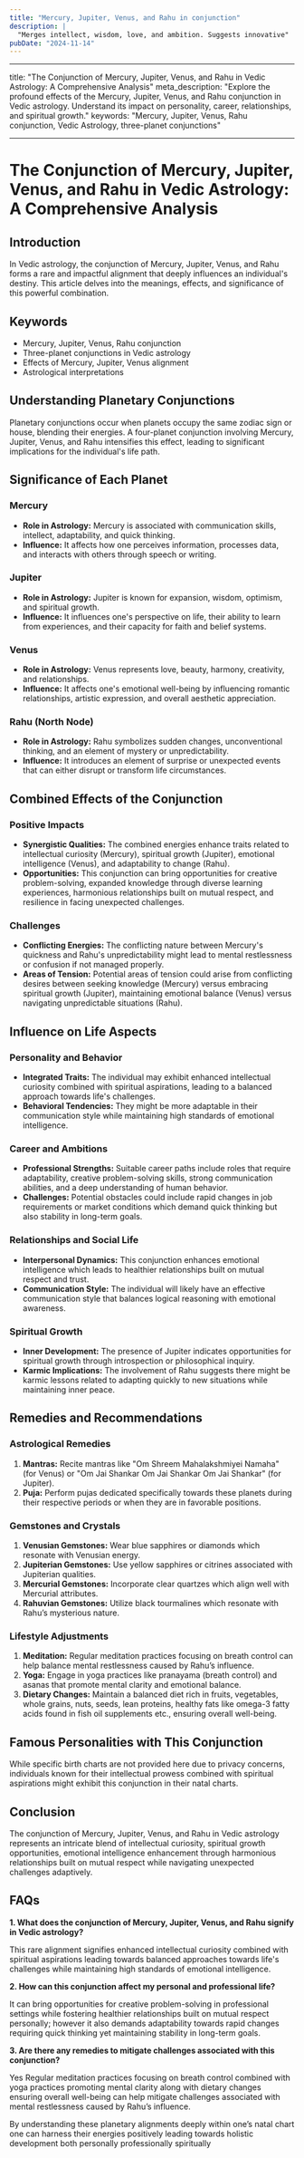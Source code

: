 ```yaml
---
title: "Mercury, Jupiter, Venus, and Rahu in conjunction"
description: |
  "Merges intellect, wisdom, love, and ambition. Suggests innovative"
pubDate: "2024-11-14"
---
```


---

title: "The Conjunction of Mercury, Jupiter, Venus, and Rahu in Vedic Astrology: A Comprehensive Analysis"
meta_description: "Explore the profound effects of the Mercury, Jupiter, Venus, and Rahu conjunction in Vedic astrology. Understand its impact on personality, career, relationships, and spiritual growth."
keywords: "Mercury, Jupiter, Venus, Rahu conjunction, Vedic Astrology, three-planet conjunctions"

---

# The Conjunction of Mercury, Jupiter, Venus, and Rahu in Vedic Astrology: A Comprehensive Analysis

## Introduction

In Vedic astrology, the conjunction of Mercury, Jupiter, Venus, and Rahu forms a rare and impactful alignment that deeply influences an individual's destiny. This article delves into the meanings, effects, and significance of this powerful combination.

## Keywords

- Mercury, Jupiter, Venus, Rahu conjunction
- Three-planet conjunctions in Vedic astrology
- Effects of Mercury, Jupiter, Venus alignment
- Astrological interpretations

## Understanding Planetary Conjunctions

Planetary conjunctions occur when planets occupy the same zodiac sign or house, blending their energies. A four-planet conjunction involving Mercury, Jupiter, Venus, and Rahu intensifies this effect, leading to significant implications for the individual's life path.

## Significance of Each Planet

### Mercury

- **Role in Astrology:** Mercury is associated with communication skills, intellect, adaptability, and quick thinking.
- **Influence:** It affects how one perceives information, processes data, and interacts with others through speech or writing.

### Jupiter

- **Role in Astrology:** Jupiter is known for expansion, wisdom, optimism, and spiritual growth.
- **Influence:** It influences one's perspective on life, their ability to learn from experiences, and their capacity for faith and belief systems.

### Venus

- **Role in Astrology:** Venus represents love, beauty, harmony, creativity, and relationships.
- **Influence:** It affects one's emotional well-being by influencing romantic relationships, artistic expression, and overall aesthetic appreciation.

### Rahu (North Node)

- **Role in Astrology:** Rahu symbolizes sudden changes, unconventional thinking, and an element of mystery or unpredictability.
- **Influence:** It introduces an element of surprise or unexpected events that can either disrupt or transform life circumstances.

## Combined Effects of the Conjunction

### Positive Impacts

- **Synergistic Qualities:** The combined energies enhance traits related to intellectual curiosity (Mercury), spiritual growth (Jupiter), emotional intelligence (Venus), and adaptability to change (Rahu).
- **Opportunities:** This conjunction can bring opportunities for creative problem-solving, expanded knowledge through diverse learning experiences, harmonious relationships built on mutual respect, and resilience in facing unexpected challenges.

### Challenges

- **Conflicting Energies:** The conflicting nature between Mercury's quickness and Rahu's unpredictability might lead to mental restlessness or confusion if not managed properly.
- **Areas of Tension:** Potential areas of tension could arise from conflicting desires between seeking knowledge (Mercury) versus embracing spiritual growth (Jupiter), maintaining emotional balance (Venus) versus navigating unpredictable situations (Rahu).

## Influence on Life Aspects

### Personality and Behavior

- **Integrated Traits:** The individual may exhibit enhanced intellectual curiosity combined with spiritual aspirations, leading to a balanced approach towards life's challenges.
- **Behavioral Tendencies:** They might be more adaptable in their communication style while maintaining high standards of emotional intelligence.

### Career and Ambitions

- **Professional Strengths:** Suitable career paths include roles that require adaptability, creative problem-solving skills, strong communication abilities, and a deep understanding of human behavior.
- **Challenges:** Potential obstacles could include rapid changes in job requirements or market conditions which demand quick thinking but also stability in long-term goals.

### Relationships and Social Life

- **Interpersonal Dynamics:** This conjunction enhances emotional intelligence which leads to healthier relationships built on mutual respect and trust.
- **Communication Style:** The individual will likely have an effective communication style that balances logical reasoning with emotional awareness.

### Spiritual Growth

- **Inner Development:** The presence of Jupiter indicates opportunities for spiritual growth through introspection or philosophical inquiry.
- **Karmic Implications:** The involvement of Rahu suggests there might be karmic lessons related to adapting quickly to new situations while maintaining inner peace.

## Remedies and Recommendations

### Astrological Remedies

1. **Mantras:** Recite mantras like "Om Shreem Mahalakshmiyei Namaha" (for Venus) or "Om Jai Shankar Om Jai Shankar Om Jai Shankar" (for Jupiter).
2. **Puja:** Perform pujas dedicated specifically towards these planets during their respective periods or when they are in favorable positions.

### Gemstones and Crystals

1. **Venusian Gemstones:** Wear blue sapphires or diamonds which resonate with Venusian energy.
2. **Jupiterian Gemstones:** Use yellow sapphires or citrines associated with Jupiterian qualities.
3. **Mercurial Gemstones:** Incorporate clear quartzes which align well with Mercurial attributes.
4. **Rahuvian Gemstones:** Utilize black tourmalines which resonate with Rahu’s mysterious nature.

### Lifestyle Adjustments

1. **Meditation:** Regular meditation practices focusing on breath control can help balance mental restlessness caused by Rahu’s influence.
2. **Yoga:** Engage in yoga practices like pranayama (breath control) and asanas that promote mental clarity and emotional balance.
3. **Dietary Changes:** Maintain a balanced diet rich in fruits, vegetables, whole grains, nuts, seeds, lean proteins, healthy fats like omega-3 fatty acids found in fish oil supplements etc., ensuring overall well-being.


## Famous Personalities with This Conjunction

While specific birth charts are not provided here due to privacy concerns, individuals known for their intellectual prowess combined with spiritual aspirations might exhibit this conjunction in their natal charts.


## Conclusion

The conjunction of Mercury, Jupiter, Venus, and Rahu in Vedic astrology represents an intricate blend of intellectual curiosity, spiritual growth opportunities, emotional intelligence enhancement through harmonious relationships built on mutual respect while navigating unexpected challenges adaptively.


## FAQs

**1. What does the conjunction of Mercury, Jupiter, Venus, and Rahu signify in Vedic astrology?**

This rare alignment signifies enhanced intellectual curiosity combined with spiritual aspirations leading towards balanced approaches towards life's challenges while maintaining high standards of emotional intelligence.


**2. How can this conjunction affect my personal and professional life?**

It can bring opportunities for creative problem-solving in professional settings while fostering healthier relationships built on mutual respect personally; however it also demands adaptability towards rapid changes requiring quick thinking yet maintaining stability in long-term goals.


**3. Are there any remedies to mitigate challenges associated with this conjunction?**

Yes Regular meditation practices focusing on breath control combined with yoga practices promoting mental clarity along with dietary changes ensuring overall well-being can help mitigate challenges associated with mental restlessness caused by Rahu’s influence.


By understanding these planetary alignments deeply within one’s natal chart one can harness their energies positively leading towards holistic development both personally professionally spiritually